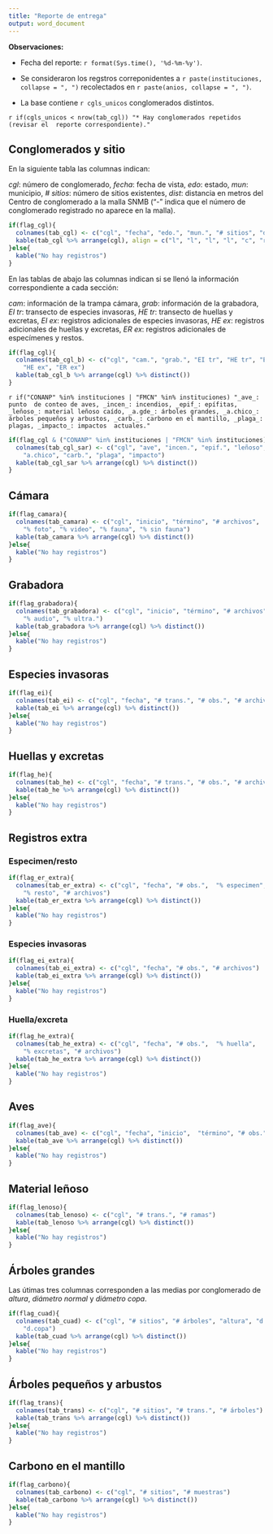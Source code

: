 ```yaml
---
title: "Reporte de entrega"
output: word_document
---
```


**Observaciones:** 

* Fecha del reporte: `r format(Sys.time(), '%d-%m-%y')`.

* Se consideraron los regstros correponidentes a 
  `r paste(instituciones, collapse = ", ")` recolectados en 
  `r paste(anios, collapse = ", ")`.

* La base contiene `r cgls_unicos` conglomerados distintos. 

`r if(cgls_unicos < nrow(tab_cgl)) "* Hay conglomerados repetidos (revisar el 
reporte correspondiente)."`

## Conglomerados y sitio
En la siguiente tabla las columnas indican:

_cgl_: número de conglomerado, _fecha_: fecha de vista, _edo_: estado, 
_mun_: municipio, _# sitios_: número de sitios existentes, _dist_: distancia en 
metros del Centro de conglomerado a la malla SNMB ("-" indica que el número de 
conglomerado registrado no aparece en la malla).  

```r
if(flag_cgl){
  colnames(tab_cgl) <- c("cgl", "fecha", "edo.", "mun.", "# sitios", "dist")
  kable(tab_cgl %>% arrange(cgl), align = c("l", "l", "l", "l", "c", "r"))
}else{
  kable("No hay registros")
} 
```

En las tablas de abajo las columnas indican si se llenó la información 
correspondiente a cada sección:

_cam_: información de la trampa cámara, _grab_: información de la grabadora, 
_EI tr_: transecto de especies invasoras, _HE tr_: transecto de huellas y 
excretas, _EI ex_: registros adicionales de especies invasoras, _HE ex_: 
registros adicionales de huellas y excretas, _ER ex_: registros adicionales de 
especímenes y restos.

```r
if(flag_cgl){
  colnames(tab_cgl_b) <- c("cgl", "cam.", "grab.", "EI tr", "HE tr", "EI ex", 
    "HE ex", "ER ex")
  kable(tab_cgl_b %>% arrange(cgl) %>% distinct())
}
```

`r if("CONANP" %in% instituciones | "FMCN" %in% instituciones) "_ave_: punto 
de conteo de aves, _incen_: incendios, _epif_: epífitas, _leñoso_: material
leñoso caído, _a.gde_: árboles grandes, _a.chico_: árboles pequeños y arbustos,
_carb._: carbono en el mantillo, _plaga_: plagas, _impacto_: impactos 
actuales."`

```r
if(flag_cgl & ("CONANP" %in% instituciones | "FMCN" %in% instituciones)){
  colnames(tab_cgl_sar) <- c("cgl", "ave", "incen.", "epif.", "leñoso", "a.gde", 
    "a.chico", "carb.", "plaga", "impacto")
  kable(tab_cgl_sar %>% arrange(cgl) %>% distinct())
}
```

## Cámara
```r
if(flag_camara){
  colnames(tab_camara) <- c("cgl", "inicio", "término", "# archivos", 
    "% foto", "% video", "% fauna", "% sin fauna")
  kable(tab_camara %>% arrange(cgl) %>% distinct())  
}else{
  kable("No hay registros")
}
```

## Grabadora
```r
if(flag_grabadora){
  colnames(tab_grabadora) <- c("cgl", "inicio", "término", "# archivos", 
    "% audio", "% ultra.")
  kable(tab_grabadora %>% arrange(cgl) %>% distinct())
}else{
  kable("No hay registros")
}
```

## Especies invasoras
```r
if(flag_ei){
  colnames(tab_ei) <- c("cgl", "fecha", "# trans.", "# obs.", "# archivos")
  kable(tab_ei %>% arrange(cgl) %>% distinct())  
}else{
  kable("No hay registros")
}
```


## Huellas y excretas

```r
if(flag_he){
  colnames(tab_he) <- c("cgl", "fecha", "# trans.", "# obs.", "# archivos")
  kable(tab_he %>% arrange(cgl) %>% distinct())  
}else{
  kable("No hay registros")
}
```

## Registros extra
### Especimen/resto

```r
if(flag_er_extra){
  colnames(tab_er_extra) <- c("cgl", "fecha", "# obs.",  "% especimen", 
    "% resto", "# archivos")
  kable(tab_er_extra %>% arrange(cgl) %>% distinct())  
}else{
  kable("No hay registros")
}
```

### Especies invasoras
```r
if(flag_ei_extra){
  colnames(tab_ei_extra) <- c("cgl", "fecha", "# obs.", "# archivos")
  kable(tab_ei_extra %>% arrange(cgl) %>% distinct())  
}else{
  kable("No hay registros")
}
```

### Huella/excreta

```r
if(flag_he_extra){
  colnames(tab_he_extra) <- c("cgl", "fecha", "# obs.",  "% huella", 
    "% excretas", "# archivos")
  kable(tab_he_extra %>% arrange(cgl) %>% distinct())  
}else{
  kable("No hay registros")
}
```

## Aves

```r
if(flag_ave){
  colnames(tab_ave) <- c("cgl", "fecha", "inicio",  "término", "# obs.")
  kable(tab_ave %>% arrange(cgl) %>% distinct())  
}else{
  kable("No hay registros")
}
```

## Material leñoso

```r
if(flag_lenoso){
  colnames(tab_lenoso) <- c("cgl", "# trans.", "# ramas")
  kable(tab_lenoso %>% arrange(cgl) %>% distinct())  
}else{
  kable("No hay registros")
}
```

## Árboles grandes 
Las útimas tres columnas corresponden a las medias por conglomerado de 
_altura_, _diámetro normal_ y _diámetro copa_.

```r
if(flag_cuad){
  colnames(tab_cuad) <- c("cgl", "# sitios", "# árboles", "altura", "d.normal",
    "d.copa")
  kable(tab_cuad %>% arrange(cgl) %>% distinct())  
}else{
  kable("No hay registros")
}
```

## Árboles pequeños y arbustos

```r
if(flag_trans){
  colnames(tab_trans) <- c("cgl", "# sitios", "# trans.", "# árboles")
  kable(tab_trans %>% arrange(cgl) %>% distinct())  
}else{
  kable("No hay registros")
}
```


## Carbono en el mantillo

```r
if(flag_carbono){
  colnames(tab_carbono) <- c("cgl", "# sitios", "# muestras")
  kable(tab_carbono %>% arrange(cgl) %>% distinct())  
}else{
  kable("No hay registros")
}
```

